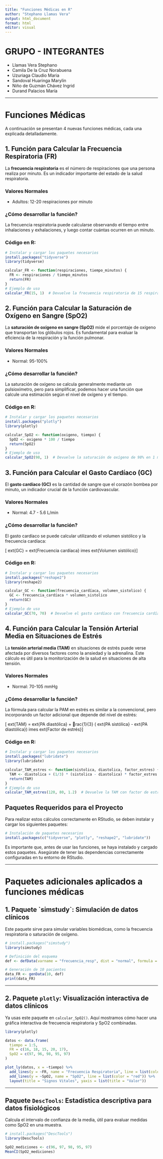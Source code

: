 ---
title: "Funciones Médicas en R"
author: "Stephano Llamas Vera"
output: html_document
format: html
editor: visual
---

# GRUPO - INTEGRANTES

-   Llamas Vera Stephano
-   Camila De la Cruz Norabuena
-   Uzuriaga Claudio Maria
-   Sandoval Huaringa Marylin
-   Niño de Guzmán Chávez Ingrid
-   Durand Palacios María

------------------------------------------------------------------------

# Funciones Médicas

A continuación se presentan 4 nuevas funciones médicas, cada una explicada detalladamente.

## 1. Función para Calcular la Frecuencia Respiratoria (FR)

La **frecuencia respiratoria** es el número de respiraciones que una persona realiza por minuto. Es un indicador importante del estado de la salud respiratoria.

### Valores Normales

-   Adultos: 12-20 respiraciones por minuto

### ¿Cómo desarrollar la función?

La frecuencia respiratoria puede calcularse observando el tiempo entre inhalaciones y exhalaciones, y luego contar cuántas ocurren en un minuto.

### Código en R:

``` r
# Instalar y cargar los paquetes necesarios
install.packages("tidyverse")
library(tidyverse)

calcular_FR <- function(respiraciones, tiempo_minutos) {
  FR <- respiraciones / tiempo_minutos
  return(FR)
}
# Ejemplo de uso
calcular_FR(15, 1)  # Devuelve la frecuencia respiratoria de 15 respiraciones en 1 minuto
```

## 2. Función para Calcular la Saturación de Oxígeno en Sangre (SpO2)

La **saturación de oxígeno en sangre (SpO2)** mide el porcentaje de oxígeno que transportan los glóbulos rojos. Es fundamental para evaluar la eficiencia de la respiración y la función pulmonar.

### Valores Normales

-   Normal: 95-100%

### ¿Cómo desarrollar la función?

La saturación de oxígeno se calcula generalmente mediante un pulsioxímetro, pero para simplificar, podemos hacer una función que calcule una estimación según el nivel de oxígeno y el tiempo.

### Código en R:

``` r
# Instalar y cargar los paquetes necesarios
install.packages("plotly")
library(plotly)

calcular_SpO2 <- function(oxigeno, tiempo) {
  SpO2 <- oxigeno * 100 / tiempo
  return(SpO2)
}
# Ejemplo de uso
calcular_SpO2(98, 1)  # Devuelve la saturación de oxígeno de 98% en 1 minuto
```

## 3. Función para Calcular el Gasto Cardíaco (GC)

El **gasto cardíaco (GC)** es la cantidad de sangre que el corazón bombea por minuto, un indicador crucial de la función cardiovascular.

### Valores Normales

-   Normal: 4.7 - 5.6 L/min

### ¿Cómo desarrollar la función?

El gasto cardíaco se puede calcular utilizando el volumen sistólico y la frecuencia cardíaca:

\[ ext{GC} = ext{Frecuencia cardíaca} imes ext{Volumen sistólico}\]

### Código en R:

``` r
# Instalar y cargar los paquetes necesarios
install.packages("reshape2")
library(reshape2)

calcular_GC <- function(frecuencia_cardíaca, volumen_sistolico) {
  GC <- frecuencia_cardíaca * volumen_sistolico
  return(GC)
}
# Ejemplo de uso
calcular_GC(70, 70)  # Devuelve el gasto cardíaco con frecuencia cardíaca 70 bpm y volumen sistólico 70 mL
```

## 4. Función para Calcular la Tensión Arterial Media en Situaciones de Estrés

La **tensión arterial media (TAM)** en situaciones de estrés puede verse afectada por diversos factores como la ansiedad y la adrenalina. Este cálculo es útil para la monitorización de la salud en situaciones de alta tensión.

### Valores Normales

-   Normal: 70-105 mmHg

### ¿Cómo desarrollar la función?

La fórmula para calcular la PAM en estrés es similar a la convencional, pero incorporando un factor adicional que depende del nivel de estrés:

\[ ext{TAM} = ext{PA diastólica} + rac{1}{3} ( ext{PA sistólica} - ext{PA diastólica}) imes ext{Factor de estrés}\]

### Código en R:

``` r
# Instalar y cargar los paquetes necesarios
install.packages("lubridate")
library(lubridate)

calcular_TAM_estres <- function(sistolica, diastolica, factor_estres) {
  TAM <- diastolica + (1/3) * (sistolica - diastolica) * factor_estres
  return(TAM)
}
# Ejemplo de uso
calcular_TAM_estres(120, 80, 1.2)  # Devuelve la TAM con factor de estrés 1.2
```

## Paquetes Requeridos para el Proyecto

Para realizar estos cálculos correctamente en RStudio, se deben instalar y cargar los siguientes paquetes:

``` r
# Instalación de paquetes necesarios
install.packages(c("tidyverse", "plotly", "reshape2", "lubridate"))
```

Es importante que, antes de usar las funciones, se haya instalado y cargado estos paquetes. Asegúrate de tener las dependencias correctamente configuradas en tu entorno de RStudio.

------------------------------------------------------------------------

# Paquetes adicionales aplicados a funciones médicas

## 1. Paquete \`simstudy\`: Simulación de datos clínicos

Este paquete sirve para simular variables biomédicas, como la frecuencia respiratoria o saturación de oxígeno.

```{r}
# install.packages("simstudy")
library(simstudy)

# Definición del esquema
def <- defData(varname = "frecuencia_resp", dist = "normal", formula = 18, variance = 4)

# Generación de 10 pacientes
data_FR <- genData(10, def)
print(data_FR)
```

------------------------------------------------------------------------

## 2. Paquete `plotly`: Visualización interactiva de datos clínicos

Ya usas este paquete en `calcular_SpO2()`. Aquí mostramos cómo hacer una gráfica interactiva de frecuencia respiratoria y SpO2 combinadas.

```{r}
library(plotly)

datos <- data.frame(
  tiempo = 1:5,
  FR = c(16, 18, 15, 20, 17),
  SpO2 = c(97, 96, 98, 95, 97)
)

plot_ly(datos, x = ~tiempo) %>%
  add_lines(y = ~FR, name = "Frecuencia Respiratoria", line = list(color = "blue")) %>%
  add_lines(y = ~SpO2, name = "SpO2", line = list(color = "red")) %>%
  layout(title = "Signos Vitales", yaxis = list(title = "Valor"))
```

------------------------------------------------------------------------

## Paquete `DescTools`: Estadística descriptiva para datos fisiológicos

Calcula el intervalo de confianza de la media, útil para evaluar medidas como SpO2 en una muestra.

```{r}
# install.packages("DescTools")
library(DescTools)

SpO2_mediciones <- c(96, 97, 98, 95, 97)
MeanCI(SpO2_mediciones)
```
